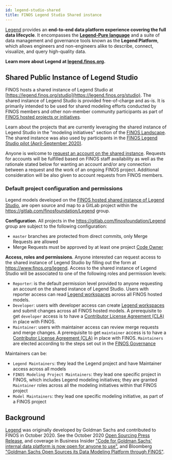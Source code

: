```yaml
---
id: legend-studio-shared
title: FINOS Legend Studio Shared instance
---
```



[Legend](https://github.com/finos/legend) provides an **end-to-end data platform experience covering the full data lifecycle**. It encompasses the [**Legend-Pure language**](https://github.com/finos/legend-pure) and a suite of data management and governance tools known as the **Legend Platform**, which allows engineers and non-engineers alike to describe, connect, visualize, and query high-quality data. 

**Learn more about Legend at [legend.finos.org](https://legend.finos.org).**

## Shared Public Instance of Legend Studio
FINOS hosts a shared instance of Legend Studio at [https://legend.finos.org/studio](https://legend.finos.org/studio). The shared instance of Legend Studio is provided free-of-charge and as-is. It is primarily intended to be used for shared modeling efforts conducted by FINOS members and other non-member community participants as part of [FINOS hosted projects or initiatives](https://landscape.finos.org/).

Learn about the projects that are currently leveraging the shared instance of Legend Studio in the "modeling initiatives" section of the [FINOS Landscape](https://landscape.finos.org/). The shared instance was also used by participants in the [FINOS Legend Studio pilot (April-September 2020)](https://www.finos.org/press/goldman-sachs-open-sources-its-data-modeling-platform-through-finos). 

Anyone is welcome to [request an account on the shared instance](https://www.finos.org/legend). Requests for accounts will be fulfilled based on FINOS staff availability as well as the rationale stated below for wanting an account and/or any connection between a request and the work of an ongoing FINOS project. Additional consideration will be also given to account requests from FINOS members.

### Default project configuration and permissions

Legend models developed on the [FINOS hosted shared instance of Legend Studio](https://legend.finos.org/studio), are open source and map to a GitLab project within the https://gitlab.com/finosfoundation/Legend group.

**Configuration**. All projects in the https://gitlab.com/finosfoundation/Legend group are subject to the following configuration:
- `master` branches are protected from direct commits, only Merge Requests are allowed
- Merge Requests must be approved by at least one project [Code Owner](https://docs.gitlab.com/ee/user/project/code_owners.html)

**Access, roles and permissions**. Anyone interested can request access to the shared instance of Legend Studio by filling out the form at https://www.finos.org/legend. Access to the shared instance of Legend Studio will be associated to one of the following roles and permission levels:

- `Reporter`: is the default permission level provided to anyone requesting an account on the shared instance of Legend Studio. Users with reporter access can read [Legend workspaces](https://legend.finos.org/docs/studio/create-workspace) across all FINOS hosted models.
- `Developer`: users with developer access can create [Legend workspaces](https://legend.finos.org/docs/studio/create-workspace) and submit changes across all FINOS hosted models. A prerequisite to get `developer` access is to have a [Contributor License Agreement (CLA)](https://finosfoundation.atlassian.net/wiki/spaces/FINOS/pages/75530375/Contribution+Compliance+Requirements) in place with FINOS.
- `Maintainer`: users with maintainer access can review merge requests and merge changes. A prerequisite to get `maintainer` access is to have a [Contributor License Agreement (CLA)](https://finosfoundation.atlassian.net/wiki/spaces/FINOS/pages/75530375/Contribution+Compliance+Requirements) in place with FINOS. `Maintainers` are elected according to the steps set out in the [FINOS Governance](https://github.com/finos/community/blob/master/governance/Software-Projects/CONTRIBUTING.template.md)

Maintainers can be:
- `Legend Maintainers`: they lead the Legend project and have Maintainer access across all models
- `FINOS Modeling Project Maintainers`: they lead one specific project in FINOS, which includes Legend modeling initiatives; they are granted `Maintainer` roles across all the modeling initiatives within that FINOS project
- `Model Maintainers`: they lead one specific modeling initiative, as part of a FINOS project

## Background
[Legend](https://github.com/finos/legend) was originally developed by Goldman Sachs and contributed to FINOS in October 2020. See the October 2020 [Open Sourcing Press Release](https://www.finos.org/press/goldman-sachs-open-sources-its-data-modeling-platform-through-finos), and coverage in Business Insider ["Code for Goldman Sachs' internal data platform is now open for anyone to use"](https://www.businessinsider.com/code-for-goldmans-data-platform-legend-open-sharing-github-2020-10), and Bloomberg ["Goldman Sachs Open Sources its Data Modeling Platform through FINOS"](https://www.bloomberg.com/press-releases/2020-10-19/goldman-sachs-open-sources-its-data-modeling-platform-through-finos).
